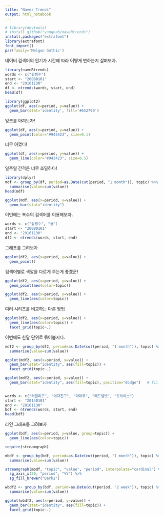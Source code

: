 ```yaml
---
title: "Naver Trends"
output: html_notebook
---
```



```r
# library(devtools)
# install_github("yonghah/naveRtrends")
install.packages("extrafont")
library(extrafont)
font_import()
par(family='Malgun Gothic')
```

네이버 검색어의 인기가 시간에 따라 어떻게 변하는지 살펴보자.

```r
library(naveRtrends)
words <- c("팥빙수")
start <- "20080101"
end <- "20161130"
df <- ntrends(words, start, end)
head(df)

```

```r
library(ggplot2)
ggplot(df, aes(x=period, y=value)) +
  geom_bar(stat='identity', fill='#652799') 

```


잉크를 아껴보자!

```r
ggplot(df, aes(x=period, y=value)) +
  geom_point(color="#943423", size=0.1)
```

너무 아꼈다!

```r
ggplot(df, aes(x=period, y=value)) +
  geom_line(color="#943423", size=0.5)
```


일주일 간격은 너무 조밀하다!
```r
library(dplyr)
mdf <- group_by(df, period=as.Date(cut(period, "1 month")), topic) %>%
  summarise(value=sum(value))
head(mdf)
```


```r
ggplot(mdf, aes(x=period, y=value)) +
  geom_bar(stat="identity") 
```

이번에는 복수의 검색어를 이용해보자.

```r
words <- c("팥빙수", "귤")
start <- "20080101"
end <- "20161130"
df2 <- ntrends(words, start, end)
```
그래프를 그려보자

```r
ggplot(df2, aes(x=period, y=value)) +
  geom_point()
```

검색어별로 색깔을 다르게 주는게 좋겠군!

```r
ggplot(df2, aes(x=period, y=value)) +
  geom_point(aes(color=topic))
```

```r
ggplot(df2, aes(x=period, y=value)) +
  geom_line(aes(color=topic))
```

여러 시리즈를 비교하는 다른 방법

```r
ggplot(df2, aes(x=period, y=value)) +
  geom_line(aes(color=topic)) +
  facet_grid(topic~.)
```

이번에도 한달 단위로 묶어봅시다.
```r
mdf2 <- group_by(df2, period=as.Date(cut(period, "1 month")), topic) %>%
  summarise(value=sum(value))
```

```r
ggplot(mdf2, aes(x=period, y=value)) +
  geom_bar(stat="identity", aes(fill=topic)) +
  facet_grid(topic~.)
```

```r
ggplot(mdf2, aes(x=period, y=value)) +
  geom_bar(stat="identity", aes(fill=topic), position="dodge")   # fill, stack, dodge
  
```



```r
words <- c("러블리즈", "여자친구", "마마무", "레드벨벳", "트와이스")
start <- "20140101"
end <- "20161130"
bdf <- ntrends(words, start, end)
head(bdf)
```

라인 그래프를 그려보자

```r

ggplot(bdf, aes(x=period, y=value, group=topic)) + 
  geom_line(aes(color=topic))

```

```r
require(streamgraph)

mbdf <- group_by(bdf, period=as.Date(cut(period, "1 month")), topic) %>%
  summarise(value=sum(value))

streamgraph(mbdf, "topic", "value", "period", interpolate="cardinal") %>% 
  sg_axis_x(20, "period", "%Y") %>%
  sg_fill_brewer("Dark2")
```


```r
wbdf2 <- group_by(bdf, period=as.Date(cut(period, "2 week")), topic) %>%
  summarise(value=sum(value))

ggplot(wbdf2, aes(x=period, y=value)) +
  geom_bar(stat="identity", aes(fill=topic)) +
  facet_grid(topic~.)
```
 